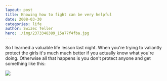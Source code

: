 ```yaml
---
layout: post
title: Knowing how to fight can be very helpful
date: 2008-03-30
categories: life
author: Swizec Teller
hero: ./img/2373348389_15a77f4fba.jpg
---
```


So I learned a valuable life lesson last night. When you're trying to valiantly protect the girls it's much much better if you actually know what you're doing. Otherwise all that happens is you don't protect anyone and get something like this:

![ ](./img/2373348389_15a77f4fba.jpg "My busted lip O.o")
